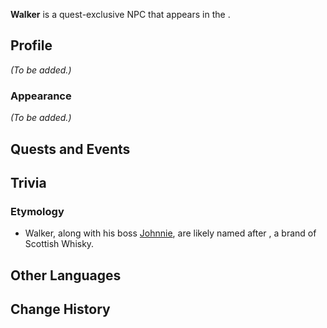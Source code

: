 {{Meta
<!-- Remove this template after adding the missing info -->
|missing_NPC_profile  = yes
<!--
|missing_NPC_idle     = yes
|missing_NPC_dialogue = yes
-->
}}
{{Character Infobox
|type             = Quest NPC
|image            = NPC Walker.png
|realname         = <!-- Optional, if different from in-game name -->
|deceased         = <!-- Past (for deceased prior to events of the game) or free response -->
|region           = Fontaine<!-- Character's home/main nation -->
|location         = Liyue<!-- Nation where you can find the character in the game -->
|affiliation      = 
|title            = 

|ancestry         = <!-- Clan/family -->
|father           = 
|mother           = 
|spouse           = 
|sibling          = 
|child            = 
|relative         = 

|voiceEN          = 
|voiceCN          = 
|voiceJP          = 
|voiceKR          = 
}}
'''Walker''' is a quest-exclusive NPC that appears in the {{Quest|The Dealing Sands}}.
<!--
==Location==
{{subst:#tag:gallery|
NPC Location {{subst:#titleparts:{{subst:PAGENAME}}}}.png{{subst:!}}{{subst:#titleparts:{{subst:PAGENAME}}}}'s location
NPC Location {{subst:#titleparts:{{subst:PAGENAME}}}} Context.png{{subst:!}}Additional context
}}
-->
==Profile==
<!--Detailed story/lore information goes here.-->
''(To be added.)''

===Appearance===
<!--Keep appearance section short and concise. Limit to 2 paragraphs with 3-4 sentences each.-->
''(To be added.)''

==Quests and Events==
{{Quests and Events}}
==Trivia==
===Etymology===
*Walker, along with his boss [[Johnnie]], are likely named after {{w|Johnnie Walker}}, a brand of Scottish Whisky.
==Other Languages==
{{Other Languages|default_hidden=1
|en      = Walker
|zhs     = 沃克
|zhs_rm  = Wòkè
|zht     = 沃克
|zht_rm  = Wòkè
|ja      = ウォーカー
|ja_rm   = Wookaa
|ko      = 워크
|es      = Walker
|fr      = Walker
|ru      = Уокер
|th      = Walker
|vi      = Walker
|de      = Walker
|id      = Walker
|pt      = Walker
|tr      = Walker
|it      = Walker
}}

==Change History==
{{Change History|4.4}}
<!--
==References==
{{Reflist}}
-->